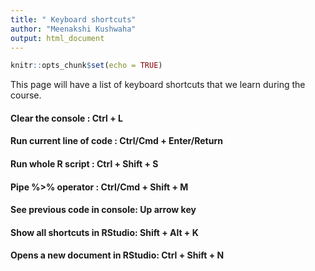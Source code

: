 ```yaml
---
title: " Keyboard shortcuts"
author: "Meenakshi Kushwaha"
output: html_document
---
```


```r
knitr::opts_chunk$set(echo = TRUE)
```

This page will have a list of keyboard shortcuts that we learn during the course.


#### Clear the console : Ctrl + L 
#### Run current line of code : Ctrl/Cmd + Enter/Return
#### Run whole R script : Ctrl + Shift + S 
#### Pipe %>% operator : Ctrl/Cmd + Shift + M
#### See previous code in console: Up arrow key 
#### Show all shortcuts in RStudio: Shift + Alt + K 
#### Opens a new document in RStudio: Ctrl + Shift + N

